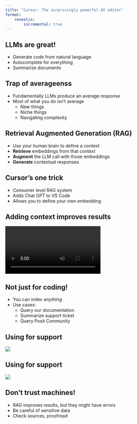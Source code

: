 ```yaml
---
title: "Cursor: The surprisingly powerful AI editor"
format: 
    revealjs:
        incremental: true
---
```


## LLMs are great!

-   Generate code from natural language
-   Autocomplete for everything
-   Summarize documents

## Trap of averageenss

-   Fundamentally LLMs produce an average response
-   Most of what you do isn't average
    -   New things
    -   Niche things
    -   Navigating complexity

## Retrieval Augmented Generation (RAG)

-   Use your human brain to define a context
-   **Retrieve** embeddings from that context
-   **Augment** the LLM call with those embeddings
-   **Generate** contextual responses

## Cursor's one trick

-   Consumer level RAG system
-   Adds Chat GPT to VS Code
-   Allows you to define your own embedding

## {background-image="images/vanilla-chat-gpt.png"}

## Adding context improves results
![](images/cursor-shiny-python.mp4)

## Not just for coding!
- You can index _anything_ 
- Use cases:
    - Query our documentation
    - Summarize support ticket 
    - Query Posit Community 

## Using for support

![](images/quarto-question.png)

## Using for support
![](images/quarto-answer.png)

## Don't trust machines!
- RAG improves results, but they might have errors
- Be careful of sensitive data
- Check sources, proofread